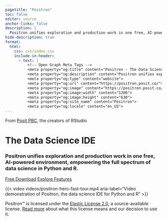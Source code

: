 ```yaml
---
pagetitle: "Positron"
toc: false
editor: source
anchor-links: false
description: |
  Positron unifies exploration and production work in one free, AI-powered environment, empowering the full spectrum of data science in Python and R.
hide-description: true
format:
  html:
    css: css/index.css
    include-in-header:
      - text: |
          <!-- Open Graph Meta Tags -->
          <meta property="og:title" content="Positron - The Data Science IDE">
          <meta property="og:description" content="Positron unifies exploration and production work in one free, AI-powered environment, empowering the full spectrum of data science in Python and R.">
          <meta property="og:type" content="website">
          <meta property="og:url" content="https://positron.posit.co/">
          <meta property="og:image" content="https://positron.posit.co/images/index-positron-social-share.png">
          <meta property="og:image:width" content="1200">
          <meta property="og:image:height" content="630">
          <meta property="og:site_name" content="Positron">
          <meta property="og:locale" content="en_US">
---
```

<div class="index-section">

<!--Hero banner section-->

From [Posit PBC](https://posit.co/), the creators of RStudio

# The Data Science IDE

### Positron unifies exploration and production work in one free, AI-powered environment, empowering the full spectrum of data science in Python and R.

<a href="download.qmd" class="btn btn-outline-primary">Free Download</a>
<a href="features.qmd" class="btn btn-outline-primary">Explore Features</a>

{{< video videos/positron-hero-fast-tour.mp4 
  aria-label="Video demonstration of Positron, the data science IDE for Python and R"
>}}

Positron™ is licensed under the [Elastic License 2.0](https://github.com/posit-dev/positron?tab=License-1-ov-file#readme), a source-available license. [Read more](licensing.qmd) about what this license means and our decision to use it.
</div>
